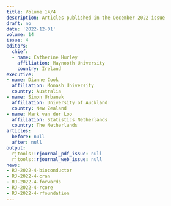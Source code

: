 ```yaml
---
title: Volume 14/4
description: Articles published in the December 2022 issue
draft: no
date: '2022-12-01'
volume: 14
issue: 4
editors:
  chief:
  - name: Catherine Hurley
    affiliation: Maynooth University
    country: Ireland
executive:
- name: Dianne Cook
  affiliation: Monash University
  country: Australia
- name: Simon Urbanek
  affiliation: University of Auckland
  country: New Zealand
- name: Mark van der Loo
  affiliation: Statistics Netherlands
  country: The Netherlands
articles:
  before: null
  after: null
output:
  rjtools::rjournal_pdf_issue: null
  rjtools::rjournal_web_issue: null
news:
- RJ-2022-4-bioconductor
- RJ-2022-4-cran
- RJ-2022-4-forwards
- RJ-2022-4-rcore
- RJ-2022-4-rfoundation
---
```












  
  
